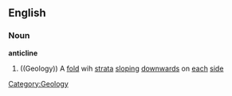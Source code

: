 ==English==
===Noun===
'''anticline'''
{{wikipedia}}
# ((Geology)) A [[fold]] wih [[strata]] [[sloping]] [[downward]]s on [[each]] [[side]]

[[Category:Geology]]